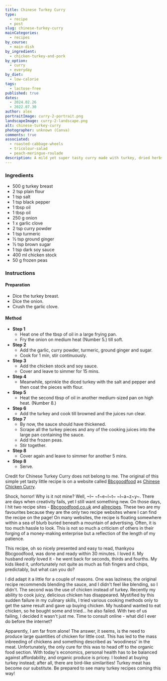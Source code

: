 ```yaml
---
title: Chinese Turkey Curry
type:
  - recipe
  - post
slug: chinese-turkey-curry
mainCategories:
  - recipes
by_course:
  - main-dish
by_ingredient:
  - chicken-turkey-and-pork
by_option:
  - curry
  - everyday
by_diet:
  - low-calorie
tags:
  - lactose-free
published: true
dates:
  - 2024.02.26
  - 2022.07.30
author: alex
portraitImage: curry-2-portrait.png
landscapeImage: curry-2-landscape.png
alt: chinese-turkey-curry
photographer: unknown (Canva)
comments: true
associated:
  - roasted-cabbage-wheels
  - tricolour-salad
  - peach-meringue-roulade
description: A mild yet super tasty curry made with turkey, dried herbs, and spices which Carl and I loved. Credit goes to the original author, I just used turkey instead of chicken.
---
```


<Ingredients>

### Ingredients

- 500 g turkey breast
- 2 tsp plain flour
- 1 tsp salt
- 1 tsp black pepper
- 1 tbsp oil
- 1 tbsp oil
- 250 g onion
- 1 x garlic clove
- 2 tsp curry powder
- 1 tsp turmeric
- ½ tsp ground ginger
- ½ tsp brown sugar
- 1 tsp dark soy sauce
- 400 ml chicken stock
- 50 g frozen peas

</Ingredients>

<Instructions>

### Instructions

#### Preparation

- Dice the turkey breast.
- Dice the onion.
- Crush the garlic clove.

#### Method

- **Step 1**
  - Heat one of the tbsp of oil in a large frying pan.
  - Fry the onion on medium heat (Number 5.) till soft.
- **Step 2**
  - Add the garlic, curry powder, turmeric, ground ginger and sugar.
  - Cook for 1 min, stir continuously.
- **Step 3**
  - Add the chicken stock and soy sauce.
  - Cover and leave to simmer for 15 mins.
- **Step 4**
  - Meanwhile, sprinkle the diced turkey with the salt and pepper and then coat the pieces with flour.
- **Step 5**
  - Heat the second tbsp of oil in another medium-sized pan on high heat. (Number 8.)
- **Step 6**
  - Add the turkey and cook till browned and the juices run clear.
- **Step 7**
  - By now, the sauce should have thickened.
  - Scrape all the turkey pieces and any of the cooking juices into the large pan containing the sauce.
  - Add the frozen peas.
  - Stir together.
- **Step 8**
  - Cover again and leave to simmer for another 5 mins.
- **Step 8**
  - Serve.

</Instructions>

<RecipeContent>

Credit for Chinese Turkey Curry does not belong to me. The original of this simple yet tasty little recipe is on a website called [Bbcgoodfood](https://www.bbcgoodfood.com) as [Chinese Chicken Curry](https://www.bbcgoodfood.com/recipes/chinese-chicken-curry).

Shock, horror! Why is it not mine? Well, ~I~ ~f~e~l~t~ ~l~a~z~y~. There are days when creativity fails, yet I still want something new. On those days, I hit two recipe sites - [Bbcgoodfood.co.uk](https://www.bbcgoodfood.com) and [allrecipes](http://allrecipes.com). These two are my favourites because they are the only two recipe websites where I can find the recipe on the page! On many websites, the recipe is floating somewhere within a sea of blurb buried beneath a mountain of advertising. Often, it is too much hassle to look. This is not so much a criticism of others in their forging of a money-making enterprise but a reflection of the length of my patience.

This recipe, oh so nicely presented and easy to read, thankyou Bbcgoodfood, was done and ready within 30 minutes. I loved it. My husband _really_ loved it - he went back for seconds, thirds and fourths. My kids liked it, unfortunately not quite as much as fish fingers and chips, predictably, but what can you do?

I did adapt it a little for a couple of reasons. One was laziness; the original recipe recommends blending the sauce, and I didn't feel like blending, so I didn't. The second was the use of chicken instead of turkey. Recently my ability to cook juicy, delicious chicken has disappeared. Mystified by this sudden failure in my culinary skills, I tried various cooking methods only to get the same result and gave up buying chicken. My husband wanted to eat chicken, so he bought some and tried... he also failed. With two of us failing, I decided it wasn't just me. Time to consult online - what did I ever do before the internet?

Apparently, I am far from alone! The answer, it seems, is the need to produce large quantities of chicken for little cost. This has led to the mass inbreeding of chickens and something described as 'woodiness' in the meat. Unfortunately, the only cure for this was to head off to the organic food section. With today's economics, personal health has to be balanced against affordability, and organic produce is pricey. I looked at buying turkey instead; after all, there are bird-like similarities! Turkey meat has become our substitute. Be prepared to see many turkey recipes coming this way!

</RecipeContent>
